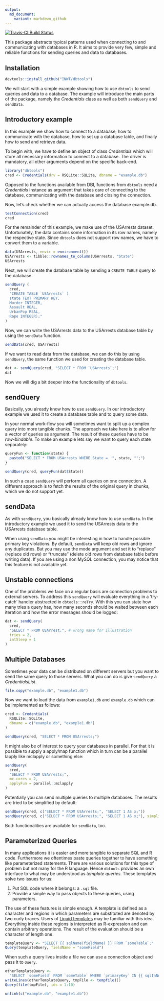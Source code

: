 ```yaml
---
output:
  md_document:
    variant: markdown_github
---
```


[![Travis-CI Build Status](https://travis-ci.org/INWT/dbtools.svg?branch=master)](https://travis-ci.org/INWT/dbtools)

This package abstracts typical patterns used when connecting to and 
communicating with databases in R. It aims to provide very few, simple and 
reliable functions for sending queries and data to databases.

## Installation

```r
devtools::install_github("INWT/dbtools")
```

We will start with a simple example showing how to use `dbtools` to send queries
and data to a database. The example will introduce the main parts of the 
package, namely the *Credentials* class as well as both `sendQuery` and 
`sendData`.

## Introductory example
In this example we show how to connect to a database, how to communicate with 
the database, how to set up a database table, and finally how to send and 
retrieve data.

To begin with, we have to define an object of class *Credentials* which will 
store all necessary information to connect to a database. The driver is 
mandatory, all other arguments depend on the specific back-end.

```r
library("dbtools")
cred <- Credentials(drv = RSQLite::SQLite, dbname = "example.db")
```

Opposed to the functions available from DBI, functions from `dbtools` need a 
*Credentials* instance as argument that takes care of connecting to the
database, communicating with the database and closing the connection.

Now, let's check whether we can actually access the database example.db. 

```r
testConnection(cred)
cred
```

For the remainder of this example, we make use of the USArrests dataset. 
Unfortunately, the data contains some information in its row names, namely the 
respective state. Since `dbtools` does not support row names, we have to convert 
them to a variable.

```r
data(USArrests, envir = environment())
USArrests <- tibble::rownames_to_column(USArrests, "State")
USArrests
```

Next, we will create the database table by sending a `CREATE TABLE` query to
the database.

```r
sendQuery (
  cred, 
  "CREATE TABLE `USArrests` (
  state TEXT PRIMARY KEY, 
  Murder INTEGER,
  Assault REAL,
  UrbanPop REAL,
  Rape INTEGER);"
)
```

Now, we can write the USArrests data to the USArrests database table by using 
the `sendData` function.

```r
sendData(cred, USArrests)
```

If we want to read data from the database, we can do this by using `sendQuery`,
the same function we used for creating the database table.

```r
dat <- sendQuery(cred, "SELECT * FROM `USArrests`;")
dat
```

Now we will dig a bit deeper into the functionality of `dbtools`.

## sendQuery
Basically, you already know how to use `sendQuery`. In our introductory example 
we used it to create a database table and to query some data. 

In your normal work-flow you will sometimes want to split up a complex query 
into more tangible chunks. The approach we take here is to allow for a vector of 
queries as argument. The result of these queries have to be *row-bindable*. To 
make an example lets say we want to query each state separately:

```r
queryFun <- function(state) {
  paste0("SELECT * FROM USArrests WHERE State = '", state, "';")
}

sendQuery(cred, queryFun(dat$State))
```

In such a case `sendQuery` will perform all queries on one connection. A 
different approach is to fetch the results of the original query in chunks,
which we do not support yet.

## sendData
As with `sendQuery`, you basically already know how to use `sendData`. In the 
introductory example we used it to send the USArrests data to the USArrests
database table. 

When using `sendData` you might be interesting in how to handle possible 
primary key violations. By default, `sendData` will keep old rows and ignore any 
duplicates. But you may use the mode argument and set it to "replace" (replace 
old rows) or "truncate" (delete old rows from database table before writing 
data). If you are using a non MySQL connection, you may notice that this feature
is not available yet.

## Unstable connections

One of the problems we face on a regular basis are connection problems to
external servers. To address this `sendQuery` will evaluate everything in a
'try-catch' handler abstracted in `dbtools::reTry`. With this you can state how
many tries a query has, how many seconds should be waited between each iteration
and how the error messages should be logged:

```r
dat <- sendQuery(
  cred, 
  "SELECT * FROM USArrest;", # wrong name for illustration
  tries = 2,
  intSleep = 1
)
```

## Multiple Databases

Sometimes your data can be distributed on different servers but you want to send
the same query to those servers. What you can do is give `sendQuery` a
*CredentialsList*. 

```r
file.copy("example.db", "example1.db")
```

Now we want to load the data from `example1.db` and `example.db` which can be
implemented as follows:

```r
cred <- Credentials(
  RSQLite::SQLite, 
  dbname = c("example.db", "example1.db")
)

sendQuery(cred, "SELECT * FROM USArrests;")
```

It might also be of interest to query your databases in parallel. For that it is
possible to supply a apply/map function which in turn can be a parallel lapply
like mclapply or something else:

```r
sendQuery(
  cred, 
  "SELECT * FROM USArrests;", 
  mc.cores = 2, 
  applyFun = parallel::mclapply
)
```

Potentially you can send multiple queries to multiple databases. The results are tried to be simplified by default:

```r
sendQuery(cred, c("SELECT * FROM USArrests;", "SELECT 1 AS x;"))
sendQuery(cred, c("SELECT * FROM USArrests;", "SELECT 1 AS x;"), simplify = FALSE)
```

Both functionalities are available for `sendData`, too.

## Parameterized Queries ##

In many applications it is easier and more tangible to separate SQL and R
code. Furthermore we oftentimes paste queries together to have something like
parameterized statements. There are various solutions for this type of problem
but not many for the R language. Hence `dbtools` provides an own interface to
what may be understood as *template queries*. These templates solve two issues
for us:

1. Put SQL code where it belongs: a `.sql` file.
2. Provide a simple way to pass objects to these queries, using parameters.

The use of these features is simple enough. A template is defined as a character
and regions in which parameters are substituted are denoted by two curly
braces. Users of [Liquid templates](http://shopify.github.io/liquid/) may be
familiar with this idea. Everything inside these regions is interpreted as
R-expression and can contain arbitrary operations. The result of the evaluation
should be a character of length one.

```r
templateQuery <- "SELECT {{ sqlName(fieldName) }} FROM `someTable`;"
Query(templateQuery, fieldName = "someField")
```

When such a query lives inside a file we can use a connection object and pass it
to `Query`.

```r
otherTemplateQuery <-
  "SELECT `someField` FROM `someTable` WHERE `primaryKey` IN {{ sqlInNums(ids) }};"
writeLines(otherTemplateQuery, tmpFile <- tempfile())
Query(file(tmpFile), ids = 1:10)
```

```r
unlink(c("example.db", "example1.db"))
```

